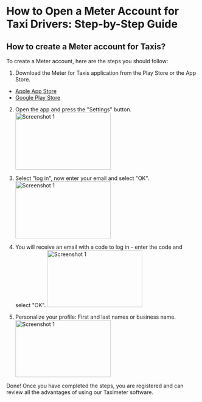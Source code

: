 
# How to Open a Meter Account for Taxi Drivers: Step-by-Step Guide

## How to create a Meter account for Taxis?
To create a Meter account, here are the steps you should follow:

1. Download the Meter for Taxis application from the Play Store or the App Store.
- [Apple App Store](https://apps.apple.com/us/app/meter-for-taxis/id931234419)
- [Google Play Store](https://play.google.com/store/apps/details?id=osacky.ridemeter)

2. Open the app and press the "Settings" button.
<Image
    src="/IMG_8965.png"
    alt="Screenshot 1"
    width='250'
    height='150'
    className="rounded-lg"/>

3. Select "log in", now enter your email and select "OK".
<Image
    src="/IMG_8966.png"
    alt="Screenshot 1"
    width='250'
    height='150'
    className="rounded-lg"/>


4. You will receive an email with a code to log in - enter the code and select "OK".
<Image
    src="/IMG_8967.png"
    alt="Screenshot 1"
    width='250'
    height='150'
    className="rounded-lg"/>

5. Personalize your profile: First and last names or business name.
<Image
    src="/IMG_8968.png"
    alt="Screenshot 1"
    width='250'
    height='150'
    className="rounded-lg"/>

Done! Once you have completed the steps, you are registered and can review all the advantages of using our Taximeter software.